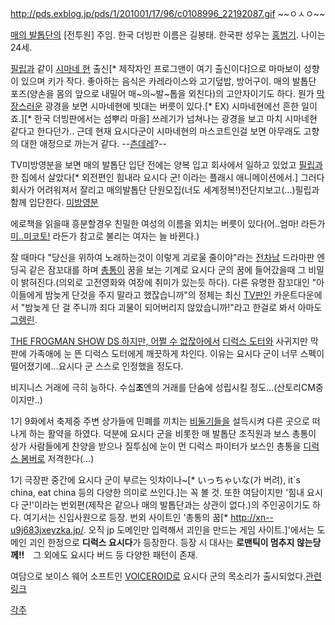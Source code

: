 http://pds.exblog.jp/pds/1/201001/17/96/c0108996_22192087.gif
~~ㅇㅅㅇ~~

[[매의 발톱단]]의 [전투원] 주임. 한국 더빙판 이름은 길봉태. 한국판 성우는 [[홍범기]]. 나이는 24세.

[[필립]]과 같이 [[시마네 현]] 출신[* 제작자인 프로그맨이 여기 출신이다]으로 마마보이 성향이 있으며 키가 작다. 좋아하는 음식은 카레라이스와 고기덮밥, 방어구이. 매의 발톱단 포즈(양손을 몸의 앞으로 내밀어 매~의~발~톱을 외친다)의 고안자이기도 하다. 뭔가 [[막장]]스러운 광경을 보면 시마네현에 빗대는 버릇이 있다.[* EX) 시마네현에선 흔한 일이죠.][* 한국 더빙판에서는 섬뿌리 마을] 쓰레기가 넘쳐나는 광경을 보고 마치 시마네현 같다고 한다던가.. 근데 현재 요시다군이 시마네현의 마스코트인걸 보면 아무래도 고향의 대한 애정으로 까는거 같다. --[[츤데레]]?--

TV미방영분을 보면 매의 발톱단 입단 전에는 양복 입고 회사에서 일하고 있었고 [[필립]]과 한 집에서 살았다[* 외전편인 힘내라 요시다 군! 이라는 플래시 애니메이션에서.] 그러다 회사가 어려워져서 잘리고 매의발톱단 단원모집(너도 세계정복!)전단지보고(...)필립과 함께 입단한다. [http://breeze25.egloos.com/1973976 미방영분]

에로책을 읽을때 흥분할경우 친밀한 여성의 이름을 외치는 버릇이 있다(어..엄마! 라든가 [[미사카 미코토|미..미코토!]] 라든가 참고로 불리는 여자는 늘 바뀐다.)

잘 때마다 "당신을 위하여 노래하는것이 이렇게 괴로울 줄이야"라는 [[전차남]] 드라마판 엔딩곡 같은 잠꼬대를 하며 [[총통(매의 발톱단)|총통]]이 꿈을 보는 기계로 요시다 군의 꿈에 들어갔을때 그 비밀이 밝혀진다.(의외로 고전영화와 여장에 취미가 있는듯 하다). 다른 유명한 잠꼬대인 "아이들에게 밤늦게 단것을 주지 말라고 했잖습니까"의 정체는 최신 [[TV판]]인 카운트다운에서 "밤늦게 단 걸 주니까 죄다 괴물이 되어버리지 않았습니까!"라고 한걸로 봐서 아마도 [[그렘린]].

[[THE FROGMAN SHOW DS 하지만, 어쩔 수 없잖아]]에서 [[디럭스 도터]]와 사귀지만 막판에 가족애에 눈 뜬 디럭스 도터에게 깨끗하게 차인다. 이유는 요시다 군이 너무 스펙이 떨어졌기에...요시다 군 스스로 인정했을 정도다.

비지니스 거래에 극히 능하다. 수십'''조'''엔의 거래를 단숨에 성립시킬 정도...(산토리CM중이지만..)

1기 9화에서 축제중 주변 상가들에 민폐를 끼치는 [[비둘기]]들을 설득시켜 다른 곳으로 떠나게 하는 활약을 하였다. 덕분에 요시다 군을 비롯한 매 발톱단 조직원과 보스 총통이 상가 사람들에게 찬양을 받으나 질투심에 눈이 먼 디럭스 파이터가 보스인 총통을 [[디럭스 봄버]]로 저격한다(...)

1기 극장판 중간에 요시다 군이 부르는 잇챠이나~[* いっちゃいな(가 버려), it`s china, eat china 등의 다양한 의미로 쓰인다.]는 꼭 볼 것. 또한 여담이지만 '힘내 요시다 군!'이라는 번외편(제작은 같으나 매의 발톱단과는 상관이 없다.)의 주인공이기도 하다. 여기서는 신입사원으로 등장. 번외 사이트인 '총통의 꿈[* http://xn--u9j683jxeyzka.jp/. 오직 jp 도메인만 입력해서 괴인을 만드는 게임 사이트.]'에서는 도메인 괴인 한정으로 '''디럭스 요시다'''가 등장한다. 등장 시 대사는 '''로맨틱이 멈추지 않는당께!!'''　그 외에도 요시다 버드 등 다양한 패턴이 존재.

여담으로 보이스 웨어 소프트인 [[VOICEROID]]로 요시다 군의 목소리가 출시되었다.[http://www.ah-soft.com/voiceroid/taka/index.html 관련 링크]



[[각주]]
